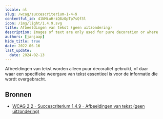```yaml
---
locale: nl
slug: /wcag/succescriterium-1-4-9
contentful_id: 41NMiuHriQ8zOpTp7sQf3l
icon: /img/light/1.4.9.svg
title: Afbeeldingen van tekst (geen uitzondering)
description: Images of text are only used for pure decoration or where a particular presentation of text is essential to the information being conveyed. 
authors: [janjaap]
hide_title: true
date: 2022-06-16
last_update:
  date: 2024-02-13
---
```


<Hero
  title="Afbeeldingen van tekst (geen uitzondering)"
  image="/img/light/1.4.9.svg"
  alt="WCAG 1.4.9 icon"
  prefix="Succescriterium 1.4.9"
  suffix="Niveau AAA"
/>

Afbeeldingen van tekst worden alleen puur decoratief gebruikt, of daar waar een specifieke weergave van tekst essentieel is voor de informatie die wordt overgebracht.

## Bronnen

- [WCAG 2.2 - Succescriterium 1.4.9 - Afbeeldingen van tekst (geen uitzondering)](https://www.w3.org/Translations/WCAG22-nl/#afbeeldingen-van-tekst-geen-uitzondering)
